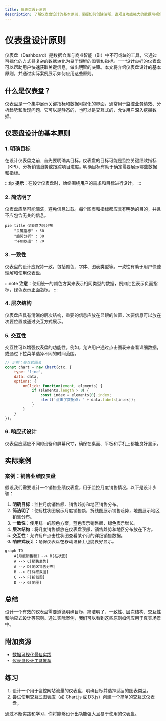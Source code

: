 ```yaml
---
title: 仪表盘设计原则
description: 了解仪表盘设计的基本原则，掌握如何创建清晰、直观且功能强大的数据可视化仪表盘。
---
```


# 仪表盘设计原则

仪表盘（Dashboard）是数据仓库与商业智能（BI）中不可或缺的工具，它通过可视化的方式将复杂的数据转化为易于理解的图表和指标。一个设计良好的仪表盘可以帮助用户快速获取关键信息，做出明智的决策。本文将介绍仪表盘设计的基本原则，并通过实际案例展示如何应用这些原则。

## 什么是仪表盘？

仪表盘是一个集中展示关键指标和数据可视化的界面，通常用于监控业务绩效、分析趋势和发现问题。它可以是静态的，也可以是交互式的，允许用户深入挖掘数据。

## 仪表盘设计的基本原则

### 1. 明确目标
在设计仪表盘之前，首先要明确其目标。仪表盘的目标可能是监控关键绩效指标（KPI）、分析销售趋势或跟踪项目进度。明确目标有助于确定需要展示哪些数据和指标。

:::tip
**提示**：在设计仪表盘时，始终围绕用户的需求和目标进行设计。
:::

### 2. 简洁明了
仪表盘应尽可能简洁，避免信息过载。每个图表和指标都应具有明确的目的，并且不应包含无关的信息。

```mermaid
pie title 仪表盘内容分布
    "关键指标" : 50
    "趋势分析" : 30
    "详细数据" : 20
```

### 3. 一致性
仪表盘的设计应保持一致，包括颜色、字体、图表类型等。一致性有助于用户快速理解和使用仪表盘。

:::note
**注意**：使用统一的颜色方案来表示相同类型的数据，例如红色表示负面指标，绿色表示正面指标。
:::

### 4. 层次结构
仪表盘应具有清晰的层次结构，重要的信息应放在显眼的位置，次要信息可以放在次要位置或通过交互方式展示。

### 5. 交互性
交互性可以增强仪表盘的功能性。例如，允许用户通过点击图表来查看详细数据，或通过下拉菜单选择不同的时间范围。

```javascript
// 示例：交互式图表
const chart = new Chart(ctx, {
    type: 'line',
    data: data,
    options: {
        onClick: function(event, elements) {
            if (elements.length > 0) {
                const index = elements[0].index;
                alert('点击了数据点: ' + data.labels[index]);
            }
        }
    }
});
```

### 6. 响应式设计
仪表盘应适应不同的设备和屏幕尺寸，确保在桌面、平板和手机上都能良好显示。

## 实际案例

### 案例：销售业绩仪表盘
假设我们需要设计一个销售业绩仪表盘，用于监控月度销售情况。以下是设计步骤：

1. **明确目标**：监控月度销售额、销售趋势和地区销售分布。
2. **简洁明了**：使用柱状图展示月度销售额，折线图展示销售趋势，地图展示地区销售分布。
3. **一致性**：使用统一的颜色方案，蓝色表示销售额，绿色表示增长。
4. **层次结构**：将月度销售额放在仪表盘顶部，销售趋势和地区分布放在下方。
5. **交互性**：允许用户点击柱状图查看某个月的详细销售数据。
6. **响应式设计**：确保仪表盘在移动设备上也能良好显示。

```mermaid
graph TD
    A[月度销售额] --> B[柱状图]
    A --> C[销售趋势]
    A --> D[地区销售分布]
    B --> E[详细数据]
    C --> F[折线图]
    D --> G[地图]
```

## 总结

设计一个有效的仪表盘需要遵循明确目标、简洁明了、一致性、层次结构、交互性和响应式设计等原则。通过实际案例，我们可以看到这些原则如何应用于真实场景中。

## 附加资源

- [数据可视化最佳实践](https://example.com/data-visualization-best-practices)
- [仪表盘设计工具推荐](https://example.com/dashboard-design-tools)

## 练习

1. 设计一个用于监控网站流量的仪表盘，明确目标并选择适当的图表类型。
2. 尝试使用交互式图表库（如 Chart.js 或 D3.js）创建一个简单的交互式仪表盘。

通过不断实践和学习，你将能够设计出功能强大且易于使用的仪表盘。